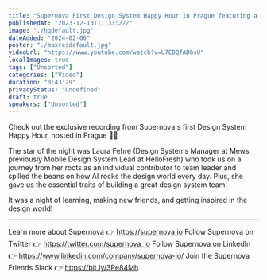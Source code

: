 ```yaml
---
title: "Supernova First Design System Happy Hour in Prague featuring a fireside chat with Laura Fehre"
publishedAt: "2023-12-13T11:33:27Z"
image: "./hqdefault.jpg"
dateAdded: "2024-02-06"
poster: "./maxresdefault.jpg"
videoUrl: "https://www.youtube.com/watch?v=U7EDQfADbsU"
localImages: true
tags: ["Unsorted"]
categories: ["Video"]
duration: "0:43:29"
privacyStatus: "undefined"
draft: true
speakers: ["Unsorted"]
---
```

Check out the exclusive recording from Supernova's first Design System Happy Hour, hosted in Prague 🚀💡

The star of the night was Laura Fehre (Design Systems Manager at Mews, previously Mobile Design System Lead at HelloFresh) who took us on a journey from her roots as an individual contributor to team leader and spilled the beans on how AI rocks the design world every day. Plus, she gave us the essential traits of building a great design system team. 

It was a night of learning, making new friends, and getting inspired in the design world!

----------
Learn more about Supernova 👉 https://supernova.io
Follow Supernova on Twitter 👉  https://twitter.com/supernova_io
Follow Supernova on LinkedIn 👉 https://www.linkedin.com/company/supernova-io/
Join the Supernova Friends Slack 👉 https://bit.ly/3Pe84Mh
